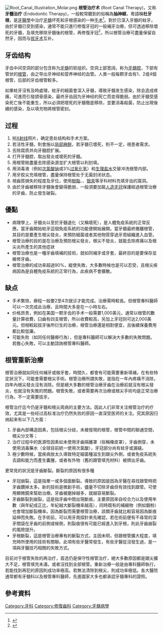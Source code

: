 {{medref}}
{{medical}}
[[File:Root_Canal_Illustration_Molar.png|thumb]]
'''根管治疗术''' (Root Canal Therapy)，又称'''牙髓治疗''' (Endodontic Therapy)，一般較常聽到的俗稱為'''抽神經'''，粵語稱'''杜牙根'''，是[[牙醫學|牙醫學]]中治疗[[牙髓|牙髓]]坏死和牙根感染的一种[[外科学|手术]]<ref name="toothclub">{{Cite web |title=成人口腔護理區 - 口腔治療室 - 牙髓治療/根管治療（杜牙根） |url=https://www.toothclub.gov.hk/chi/adu_01_06_08.html |website=www.toothclub.gov.hk |access-date=2022-06-20}}</ref>。對於已深入牙髓的蛀牙，由於牙髓已受到感染，通常不能只進行修復牙冠的一般補牙治療，但可透過移除壞死的牙髓，及填充移除牙髓後的根管，再修復牙冠<ref name="cuhk-rct-pdf">{{cite web |title=根管治療-杜牙根 |url=http://www1.uhs.cuhk.edu.hk/wp-content/uploads/2019/09/%E6%A0%B9%E7%AE%A1%E6%B2%BB%E7%99%82-%E6%9D%9C%E7%89%99%E6%A0%B9.pdf |publisher=香港中文大學 |accessdate=2020-03-30 |archive-date=2020-01-09 |archive-url=https://web.archive.org/web/20200109035716/http://www1.uhs.cuhk.edu.hk/wp-content/uploads/2019/09/%E6%A0%B9%E7%AE%A1%E6%B2%BB%E7%99%82-%E6%9D%9C%E7%89%99%E6%A0%B9.pdf |dead-url=no }}</ref>，所以根管治療可盡量保留自然牙，因而与[[拔牙术|拔牙术]]互补。

==牙齿结构==
牙齿中间空洞的部分包含称为[[牙髓|牙髓]]的软组织。空洞上部宽阔，称为[[牙髓腔|牙髓腔]]，下部有管状的[[根管|根管]]，由之导出牙神经和营养神经的血管。人类一般每颗牙齿有1、2或4個根管，后部的牙齿根管較多。

如果蛀牙沒有及時處理，蛀牙的細菌會深入牙髓，導致牙髓发生感染，除会造成疼痛，可進而引發颌骨感染，最终牙齿因为牙神经的死亡而变得脆弱。由於牙髓受感染死亡後不能重生，所以必須把壞死的牙髓徹底移除，並要消毒殺菌，防止出現後續的感染，及以填充物將根管密封。

==过程==

# 拍[[X射线|X射线]]照片，确定患处结构和手术方案。
# 若活性牙髓，則會施以[[局部麻醉药|局部麻醉]]，若牙髓已壞死，則不一定，視患者需求。
# 去除腐质并向牙髓腔扩展。
# 打开牙髓腔，取出發炎或壞死的牙髓。
# 用根管銼盡量去除感染源並扩大根管以利封填。
# 用消毒液（例如[[次氯酸钠|次氯酸钠]]或3%[[过氧化氢|过氧化氢]]）和[[生理盐水|生理盐水]]交替冲洗根管内部。
# 用牙胶尖充填根管，盡量保持根管处于无菌封闭状态。
# 視齒質損失的程度及牙位，使用[[樹脂|樹脂]]、{{le|玻璃离子体|Glass ionomer cement}}、[[银汞|银汞]]等牙科材料充填牙齿的窩洞。
# 由於牙齒被移除牙髓後會變得脆弱，一般須要加裝[[人造牙冠|人造牙冠]]保護經過根管治療的牙齒，防止發生破裂。

==優點==
*病理學上，牙髓炎以至於牙髓退化（又稱壞死），是人體免疫系統的正常反應。當牙齒開始蛀牙這個免疫系統的功能便開始展開。當牙髓最終撤離根管，其目的是要產生根尖發炎，來預防細菌或者其他物質穿過牙周組織進入血管。
*根管治療的目的是在治療及預防根尖發炎，根尖不發炎，就能去除疼痛以及根尖炎所產生的其他症狀
*根管治療也是一種牙齒填補的技術，就如同補牙或牙套，最終目的是要保存並維修牙齒。
*根管治療的成功率超過90%，縱使失敗，大多數時候也是可以忍受，且根尖疾病因為是自體免疫系統的正常行為，此疾病不會擴散。
==缺点==
* 手术繁琐，療程一般要2至4次就诊才能完成。治療需時較長。但根管專科醫師可以一次完成此治療，且時間大多是在一小時左右。
* 价格昂贵，例如在美国一颗牙齿的手术一般需要1,000美元，通常以根管的數量計算收費，臼齒有四支根管，所以收費較高，另加上牙冠则可达2,000美元。但相較起拔牙後所衍生的治療，根管治療還是相對便宜，且後續保養費用都比較低廉。
* 可能失败（如同任何醫療行為），但是專科醫師可以解決大多數的失敗問題。若擔心失敗，可以主動諮詢根管專科醫師。

==根管重新治療==
根管治療就如同任何補牙或做牙套，時間久，都會有可能需要重新填補，在有些特定狀況下，可能會需要根尖手術。根管治療所謂失敗，是指在一年內疼痛不消除，四年內根尖發炎沒有消除。但是絕大多數的根管治療牙齒在治療前就沒有根尖發炎，也就沒有失敗的問題。根管失敗，或者需要再次治療或根尖手術均是正常治療行為，不一定需要拔牙。

根管治疗迄今仍是牙髓和根尖周病的主要方法。因此人们非常关注根管治疗的疗效，尤其是一些经过高标准治疗仍然失败的原因一直深受医师的关注。究其原因归纳起来有以下几方面：
# 牙齒內部構造因素，包括根尖分歧，未被發現的根管，根管中間的聯通空間，根尖分叉等；
# 治疗过程中的医源性因素如未使用牙齒隔離罩（俗稱橡皮罩），牙齒側穿，未使用消毒藥水（全球目前統一使用次氯酸），牙冠部分尚有蛀牙或漏縫。
# 極少數時候，當疾病放太久導致特定細菌種滋生到跟尖外側，或者免疫系統失去調和能力而產生囊腫，或者有外物（舊的跟管填充材料）被擠出牙齒。

更常見的狀況是牙齒斷裂。斷裂的原因有很多種
*牙冠崩裂，這是指單一或多個面斷裂。導致的原因是因為牙醫在尋找跟管時把牙齒鑽掉太多。新的技術是微創手術，儘量不切除牙齒但有效找到跟管。可使用顯微鏡來幫助治療。牙齒被磨掉越多，就越容易斷裂。
*牙齒斷裂到崩裂，這是指牙齒中間出現斷痕，主要原因來自咬合力以及使用年數（與年紀成正比，年紀越大斷裂機率越高），同時既有的補綴物（例如銀粉）也會增加斷裂機率。因為斷裂而需要根管治療，該類牙齒就比較容易因為斷痕延伸而失敗。在手術前，可以用牙周探針來先確認，若在術前便有不尋常的深牙間袋在牙齒的前側或候側，則裂痕很有可能已經進入到牙根，則此牙齒崩裂的風險提升。
*牙根斷裂，這是根管治療專有的斷裂方式，主因未明，但跟根管擴大程度，填充時所使用的技術有關聯。此項有些牙醫常發生，有些牙醫從沒發生過，是一項與牙醫技巧相關的失敗方式。

目前对于根管失败的再治疗，首选仍是保守性根管治疗，絕大多數原因都是跟尖擴大不足，根管填充未滿，或者沒找到全部根管。重新治療一般是由專科醫師執行，若能找到再犯的原因則成功率極高。若無法清除到根尖，則成功率極低。各大醫院通常都有牙髓科以及根管專科醫師，先進國家大多也都承認牙髓專科的證照。

== 參考資料 ==
{{reflist|2}}

{{Endodontology}}
{{牙醫學}}

[[Category:牙科|Category:牙科]]
[[Category:修復齒科|Category:修復齒科]]
[[Category:牙髓病學|Category:牙髓病學]]